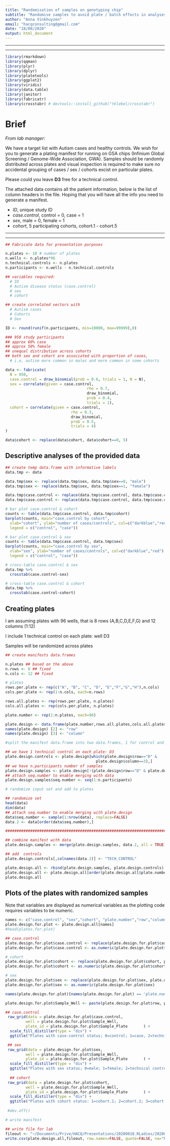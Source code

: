 ```yaml
---
title: "Randomisation of samples on genotyping chip"
subtitle: "Randomise samples to avoid plate / batch effects in analyses"
author: "Anna Vinkhuyzen"
email: "hacqconsulting@gmail.com"
date: "18/08/2020"
output: html_document
---
```


***
***

```r
library(rmarkdown)  
library(qqman)
library(plyr)
library(dplyr)
library(platetools)
library(ggplot2)
library(viridis)
library(data.table)
library(janitor)
library(fabricatr) 
library(crosstabr) # devtools::install_github("tklebel/crosstabr")

```

# Brief

*From lab manager:*
 
We have a target list with Autism cases and healthy controls. We wish for you to generate a plating manifest for running on GSA chips (Infinium Global Screening / Genome-Wide Association, GWA). Samples should be randomly distributed across plates and visual inspection is required to make sure no accidental grouping of cases / sex / cohorts excist on particular plates.

Please could you leave **D3**  free for a technical control.

The attached data contains all the patient information, below is the list of column headers in the file. Hoping that you will have all the info you need to generate a manifest.
 
* *ID*, unique study ID
* *case.control*, control = 0, case = 1
* *sex*, male = 0, female = 1
* *cohort*, 5 participating cohorts, cohort.1 - cohort.5

***
***

```r

## Fabricate data for presentation purposes

n.plates <- 10 # number of plates
n.wells <- n.plates*96
n.technical.controls <- n.plates
n.participants <- n.wells - n.technical.controls

## variables required: 
  # ID
  # Autism disease status (case.control)
  # sex
  # cohort

## create correlated vectors with 
  # Autism cases 
  # Cohorts
  # Sex

ID <- round(runif(n.participants, min=10000, max=99999),0)

### 950 study participants
## approx 60% case
## approx 50% female
## unequal distribution across cohorts
## both sex and cohort are associated with proportion of cases, 
  # i.e, autism more common in males and more common in some cohorts

data <- fabricate(
  N = 950,
  case.control = draw_binomial(prob = 0.6, trials = 1, N = N),
  sex = correlate(given = case.control,
                                    rho = 0.7,
                                    draw_binomial,
                                    prob = 0.4,
                                    trials = 1),
  cohort = correlate(given = case.control,
                             rho = 0.3,
                             draw_binomial,
                             prob = 0.5,
                             trials = 4)
)

data$cohort <- replace(data$cohort, data$cohort==0, 5)

```

## Descriptive analyses of the provided data

```r

## create temp data.frame with informative labels
data.tmp <- data

data.tmp$sex <- replace(data.tmp$sex, data.tmp$sex==0, "male")
data.tmp$sex <- replace(data.tmp$sex, data.tmp$sex==1, "female")

data.tmp$case.control <- replace(data.tmp$case.control, data.tmp$case.control==0, "control")
data.tmp$case.control <- replace(data.tmp$case.control, data.tmp$case.control==1, "case")

# bar plot case.control & cohort
counts <- table(data.tmp$case.control, data.tmp$cohort)
barplot(counts, main="case.control by cohort",
  xlab="cohort", ylab="number of cases/controls", col=c("darkblue","red"),
  legend = c("control", "case")) 

# bar plot case.control & sex
counts <- table(data.tmp$case.control, data.tmp$sex)
barplot(counts, main="case.control by sex",
  xlab="sex", ylab="number of cases/controls", col=c("darkblue","red"),
  legend = c("control", "case")) 

# cross-table case.control & sex
data.tmp %>%
  crosstab(case.control~sex)

# cross-table case.control & cohort
data.tmp %>%
  crosstab(case.control~cohort)

```


## Creating plates

I am assuming plates with  96 wells, that is 8 rows (A,B,C,D,E,F,G) and 12 columns (1:12)

I include 1 technical control on each plate: well D3 

Samples will be randomized across plates

```r

## create manifests data.frames

n.plates ## based on the above
n.rows <- 8 ## fixed
n.cols <- 12 ## fixed

# plates
rows.per.plate <- rep(c("A", "B", "C", "D", "E","F","G","H"),n.cols)
cols.per.plate <- rep(1:n.cols, each=n.rows)

rows.all.plates <- rep(rows.per.plate, n.plates)
cols.all.plates <- rep(cols.per.plate, n.plates)

plate.number <- rep(1:n.plates, each=96)

plate.design <- data.frame(plate.number,rows.all.plates,cols.all.plates) 
names(plate.design) [2] <- "row"
names(plate.design) [3] <- "column"

#split the manifest data.frame into two data.frames, 1 for control and 1 for samples 

## we have 1 technical control on each plate: D3
plate.design.controls <- plate.design[which(plate.design$row=="D" & 
                                        plate.design$column==3),]
## we have n.participants number of samples
plate.design.samples <- plate.design[!(plate.design$row=="D" & plate.design$column==3),]
## attach seq.number to enable merging with data
plate.design.samples$seq.number <- seq(1:n.participants)

```


```r

# randomize input set and add to plates

## randomize set
head(data)
dim(data)
## attach seq.number to enable merging with plate.design
data$seq.number <- sample(1:nrow(data), replace=FALSE) 
data.2 <- data[order(data$seq.number),]

####################################################################################

## combine manifest with data
plate.design.samples <- merge(plate.design.samples, data.2, all = TRUE)

## add  controls
plate.design.controls[,colnames(data.2)] <- "TECH_CONTROL"

plate.design.all <- rbind(plate.design.samples, plate.design.controls)
plate.design.all <- plate.design.all[order(plate.design.all$plate.number, plate.design.all$row, plate.design.all$column),]
plate.design.all

```


## Plots of the plates with randomized samples

Note that variables are displayed as numerical variables as the plotting code requires variables to be numeric. 

```r
names <- c("case.control", "sex","cohort", "plate.number","row","column")
plate.design.for.plot <- plate.design.all[names]
#head(plates.for.plot)

## case.control
plate.design.for.plot$case.control <- replace(plate.design.for.plot$case.control, plate.design.for.plot$case.control=="TECH_CONTROL", 2)
plate.design.for.plot$case.control <- as.numeric(plate.design.for.plot$case.control)

# cohort
plate.design.for.plot$cohort <- replace(plate.design.for.plot$cohort, plate.design.for.plot$cohort=="TECH_CONTROL", 6)
plate.design.for.plot$cohort <- as.numeric(plate.design.for.plot$cohort)

# sex
plate.design.for.plot$sex <- replace(plate.design.for.plot$sex, plate.design.for.plot$sex=="TECH_CONTROL", 2)
plate.design.for.plot$sex <- as.numeric(plate.design.for.plot$sex)

names(plate.design.for.plot)[names(plate.design.for.plot) == 'plate.number'] <- 'Sample_Plate'

plate.design.for.plot$Sample_Well <- paste(plate.design.for.plot$row, plate.design.for.plot$column, sep="")

## case.control
 raw_grid(data = plate.design.for.plot$case.control,
         well = plate.design.for.plot$Sample_Well,
         plate_id = plate.design.for.plot$Sample_Plate       ) +
  scale_fill_distiller(type = "div") +
  ggtitle("Plates with case-control status; 0=control; 1=case, 2=technical control")

 ## sex
 raw_grid(data = plate.design.for.plot$sex,
         well = plate.design.for.plot$Sample_Well,
         plate_id = plate.design.for.plot$Sample_Plate       ) +
  scale_fill_distiller(type = "div") +
  ggtitle("Plates with sex status; 0=male; 1=female; 2=technical control")
 
  ## cohort
 raw_grid(data = plate.design.for.plot$cohort,
         well = plate.design.for.plot$Sample_Well,
         plate_id = plate.design.for.plot$Sample_Plate       ) +
  scale_fill_distiller(type = "div") +
  ggtitle("Plates with cohort status: 1=cohort.1; 2=cohort.2; 3=cohort.3; 4=cohort.4; 5=cohort.5; 6=technical control")
 
 #dev.off()

```




```r
# write manifest

## write file for lab
fileout <- "~/Documents/Prive/HACQ/Presentations/20200818_RLadies/20200818_Autism_GSA_Manifest.csv" 
write.csv(plate.design.all,fileout, row.names=FALSE, quote=FALSE, na="NA")

```
